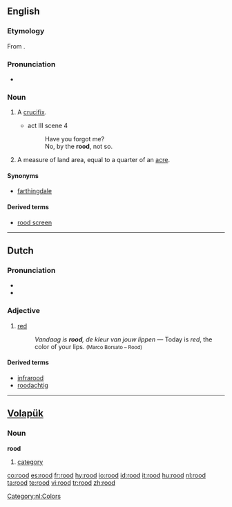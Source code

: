==English==

===Etymology===
From {{etyl|ang}} {{term|rod|rōd|lang=ang}}.

===Pronunciation===
* {{IPA|/ru:d/}}

===Noun===
{{en-noun}}

# {{archaic}} A [[crucifix]].
#* {{RQ:Shakespeare Hamlet}} act III scene 4
#*: Have you forgot me?
#*: No, by the '''rood''', not so.
# A measure of land area, equal to a quarter of an [[acre]].

====Synonyms====
* {{sense|quarter of an acre}} [[farthingdale]]

====Derived terms====
* [[rood screen]]

----

==Dutch==
{{wikipedia|lang=nl}}

===Pronunciation===
* {{audio|Nl-rood.ogg|audio}}
* {{IPA|/rot/|lang=nl}}

===Adjective===
{{nl-adj|infl=rode|roder}}

# [[red]]
#: ''Vandaag is '''rood''', de kleur van jouw lippen'' &mdash; Today is ''red'', the color of your lips. <small> (Marco Borsato &ndash; Rood) </small>

====Derived terms====
* [[infrarood]]
* [[roodachtig]]

[[Category:nl:Colors]]

----

==[[Volapük]]==

===Noun===
'''rood'''

# [[category]]

[[co:rood]]
[[es:rood]]
[[fr:rood]]
[[hy:rood]]
[[io:rood]]
[[id:rood]]
[[it:rood]]
[[hu:rood]]
[[nl:rood]]
[[ta:rood]]
[[te:rood]]
[[vi:rood]]
[[tr:rood]]
[[zh:rood]]